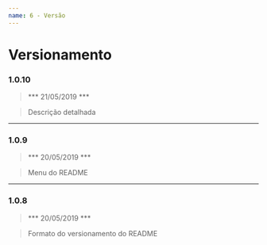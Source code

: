 ```yaml
---
name: 6 - Versão
---
```


#   Versionamento
###  1.0.10
>  *** 21/05/2019 ***

>  Descrição detalhada

---
###  1.0.9
>  *** 20/05/2019 ***

>  Menu do README

---
###  1.0.8
>  *** 20/05/2019 ***

>  Formato do versionamento do README